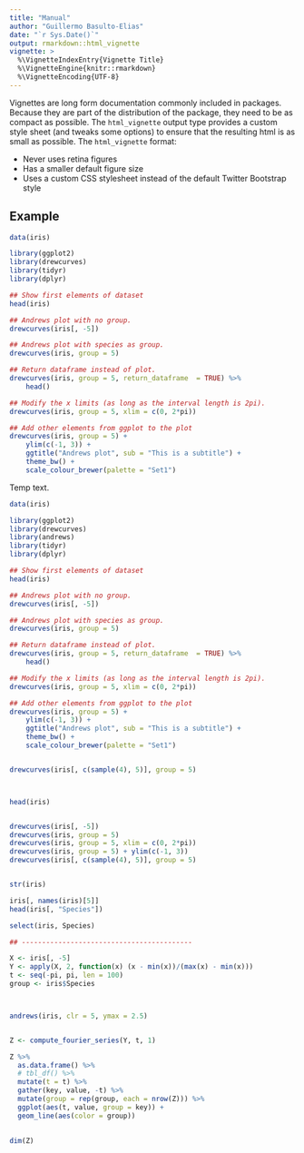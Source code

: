 ```yaml
---
title: "Manual"
author: "Guillermo Basulto-Elias"
date: "`r Sys.Date()`"
output: rmarkdown::html_vignette
vignette: >
  %\VignetteIndexEntry{Vignette Title}
  %\VignetteEngine{knitr::rmarkdown}
  %\VignetteEncoding{UTF-8}
---
```


Vignettes are long form documentation commonly included in packages. Because they are part of the distribution of the package, they need to be as compact as possible. The `html_vignette` output type provides a custom style sheet (and tweaks some options) to ensure that the resulting html is as small as possible. The `html_vignette` format:

- Never uses retina figures
- Has a smaller default figure size
- Uses a custom CSS stylesheet instead of the default Twitter Bootstrap style

## Example

```r

data(iris)

library(ggplot2)
library(drewcurves)
library(tidyr)
library(dplyr)

## Show first elements of dataset
head(iris)

## Andrews plot with no group.
drewcurves(iris[, -5])

## Andrews plot with species as group.
drewcurves(iris, group = 5)

## Return dataframe instead of plot.
drewcurves(iris, group = 5, return_dataframe  = TRUE) %>%
    head()

## Modify the x limits (as long as the interval length is 2pi).
drewcurves(iris, group = 5, xlim = c(0, 2*pi))

## Add other elements from ggplot to the plot
drewcurves(iris, group = 5) +
    ylim(c(-1, 3)) +
    ggtitle("Andrews plot", sub = "This is a subtitle") +
    theme_bw() +
    scale_colour_brewer(palette = "Set1")

```

Temp text.

```r

data(iris)

library(ggplot2)
library(drewcurves)
library(andrews)
library(tidyr)
library(dplyr)

## Show first elements of dataset
head(iris)

## Andrews plot with no group.
drewcurves(iris[, -5])

## Andrews plot with species as group.
drewcurves(iris, group = 5)

## Return dataframe instead of plot.
drewcurves(iris, group = 5, return_dataframe  = TRUE) %>%
    head()

## Modify the x limits (as long as the interval length is 2pi).
drewcurves(iris, group = 5, xlim = c(0, 2*pi))

## Add other elements from ggplot to the plot
drewcurves(iris, group = 5) +
    ylim(c(-1, 3)) +
    ggtitle("Andrews plot", sub = "This is a subtitle") +
    theme_bw() +
    scale_colour_brewer(palette = "Set1")


drewcurves(iris[, c(sample(4), 5)], group = 5) 



head(iris)


drewcurves(iris[, -5])
drewcurves(iris, group = 5)
drewcurves(iris, group = 5, xlim = c(0, 2*pi))
drewcurves(iris, group = 5) + ylim(c(-1, 3))
drewcurves(iris[, c(sample(4), 5)], group = 5) 


str(iris)

iris[, names(iris)[5]]
head(iris[, "Species"])

select(iris, Species)

## ------------------------------------------

X <- iris[, -5]
Y <- apply(X, 2, function(x) (x - min(x))/(max(x) - min(x)))
t <- seq(-pi, pi, len = 100)
group <- iris$Species



andrews(iris, clr = 5, ymax = 2.5)


Z <- compute_fourier_series(Y, t, 1)

Z %>%
  as.data.frame() %>%
  # tbl_df() %>%
  mutate(t = t) %>%
  gather(key, value, -t) %>%
  mutate(group = rep(group, each = nrow(Z))) %>%
  ggplot(aes(t, value, group = key)) + 
  geom_line(aes(color = group))
  

dim(Z)


```

